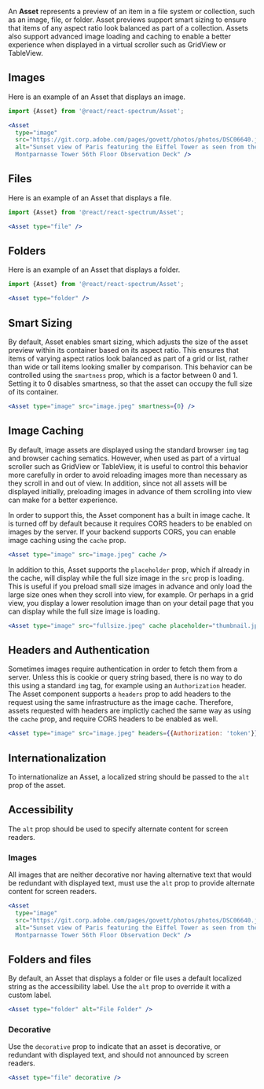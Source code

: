 
An **Asset** represents a preview of an item in a file system or collection, such as an image, file, or folder. Asset previews support
smart sizing to ensure that items of any aspect ratio look balanced as part of a collection. Assets also support advanced image loading
and caching to enable a better experience when displayed in a virtual scroller such as GridView or TableView.

## Images

Here is an example of an Asset that displays an image.

```jsx
import {Asset} from '@react/react-spectrum/Asset';

<Asset
  type="image"
  src="https://git.corp.adobe.com/pages/govett/photos/photos/DSC06640.jpg"
  alt="Sunset view of Paris featuring the Eiffel Tower as seen from the
  Montparnasse Tower 56th Floor Observation Deck" />
```

<div style={{'width':'208px', 'height':'208px'}}>
  <Asset type="image" src="https://git.corp.adobe.com/pages/govett/photos/photos/DSC06640.jpg" alt="Sunset view of Paris featuring the Eiffel Tower as seen from the Montparnasse Tower 56th Floor Observation Deck" />
</div>

## Files

Here is an example of an Asset that displays a file.

```jsx
import {Asset} from '@react/react-spectrum/Asset';

<Asset type="file" />
```

<div style={{'width':'208px', 'height':'208px'}}>
  <Asset type="file" />
</div>

## Folders

Here is an example of an Asset that displays a folder.

```jsx
import {Asset} from '@react/react-spectrum/Asset';

<Asset type="folder" />
```

<div style={{'width':'208px', 'height':'208px'}}>
  <Asset type="folder" />
</div>

## Smart Sizing

By default, Asset enables smart sizing, which adjusts the size of the asset preview within its container based on its aspect
ratio. This ensures that items of varying aspect ratios look balanced as part of a grid or list, rather than wide or tall items looking
smaller by comparison. This behavior can be controlled using the `smartness` prop, which is a factor between 0 and 1. Setting it to 0 disables
smartness, so that the asset can occupy the full size of its container.

```jsx
<Asset type="image" src="image.jpeg" smartness={0} />
```

## Image Caching

By default, image assets are displayed using the standard browser `img` tag and browser caching sematics. However, when used as part of a virtual scroller
such as GridView or TableView, it is useful to control this behavior more carefully in order to avoid reloading images more than necessary as they
scroll in and out of view. In addition, since not all assets will be displayed initially, preloading images in advance of them scrolling into view
can make for a better experience.

In order to support this, the Asset component has a built in image cache. It is turned off by default because it requires CORS headers to be enabled
on images by the server. If your backend supports CORS, you can enable image caching using the `cache` prop.

```jsx
<Asset type="image" src="image.jpeg" cache />
```

In addition to this, Asset supports the `placeholder` prop, which if already in the cache, will display while the full size image in the `src` prop
is loading. This is useful if you preload small size images in advance and only load the large size ones when they scroll into view, for example.
Or perhaps in a grid view, you display a lower resolution image than on your detail page that you can display while the full size image is loading.

```jsx
<Asset type="image" src="fullsize.jpeg" cache placeholder="thumbnail.jpeg" />
```

## Headers and Authentication

Sometimes images require authentication in order to fetch them from a server. Unless this is cookie or query string based, there is no way to do this
using a standard `img` tag, for example using an `Authorization` header. The Asset component supports a `headers` prop to add headers to the
request using the same infrastructure as the image cache. Therefore, assets requested with headers are implictly cached the same way as using the `cache`
prop, and require CORS headers to be enabled as well.

```jsx
<Asset type="image" src="image.jpeg" headers={{Authorization: 'token'}} />
```

## Internationalization

To internationalize an Asset, a localized string should be passed to the `alt` prop of the asset.

## Accessibility

The `alt` prop should be used to specify alternate content for screen readers.

### Images

All images that are neither decorative nor having alternative text that would be redundant with displayed text, 
must use the `alt` prop to provide alternate content for screen readers.

```jsx
<Asset
  type="image"
  src="https://git.corp.adobe.com/pages/govett/photos/photos/DSC06640.jpg"
  alt="Sunset view of Paris featuring the Eiffel Tower as seen from the
  Montparnasse Tower 56th Floor Observation Deck" />
```

## Folders and files

By default, an Asset that displays a folder or file uses a default localized string as the accessibility label. 
Use the `alt` prop to override it with a custom label.

```jsx
<Asset type="folder" alt="File Folder" />
```

### Decorative

Use the `decorative` prop to indicate that an asset is decorative, or redundant with displayed text, and should not announced by screen readers.

```jsx
<Asset type="file" decorative />
```

